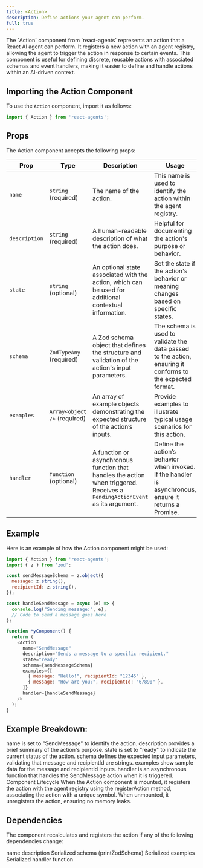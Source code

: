 ```yaml
---
title: <Action>
description: Define actions your agent can perform.
full: true
---
```


<InlineTOC defaultOpen items={toc} />
The `Action` component from `react-agents` represents an action that a React AI agent can perform. It registers a new action with an agent registry, allowing the agent to trigger the action in response to certain events. This component is useful for defining discrete, reusable actions with associated schemas and event handlers, making it easier to define and handle actions within an AI-driven context.

## Importing the Action Component
To use the `Action` component, import it as follows:
```javascript
import { Action } from 'react-agents';
```

## Props
The Action component accepts the following props:

| **Prop**      | **Type**          | **Description**                                                                                                                                  | **Usage**                                                                                                           |
|---------------|-------------------|--------------------------------------------------------------------------------------------------------------------------------------------------|---------------------------------------------------------------------------------------------------------------------|
| `name`        | `string` (required) | The name of the action.                                                                                                                          | This name is used to identify the action within the agent registry.                                                 |
| `description` | `string` (required) | A human-readable description of what the action does.                                                                                            | Helpful for documenting the action's purpose or behavior.                                                           |
| `state`       | `string` (optional) | An optional state associated with the action, which can be used for additional contextual information.                                           | Set the state if the action's behavior or meaning changes based on specific states.                                 |
| `schema`      | `ZodTypeAny` (required) | A Zod schema object that defines the structure and validation of the action's input parameters.                                                  | The schema is used to validate the data passed to the action, ensuring it conforms to the expected format.          |
| `examples`    | `Array<object />` (required) | An array of example objects demonstrating the expected structure of the action’s inputs.                                                          | Provide examples to illustrate typical usage scenarios for this action.                                             |
| `handler`     | `function` (optional) | A function or asynchronous function that handles the action when triggered. Receives a `PendingActionEvent` as its argument.                      | Define the action’s behavior when invoked. If the handler is asynchronous, ensure it returns a Promise.             |

## Example
Here is an example of how the Action component might be used:
```javascript
import { Action } from 'react-agents';
import { z } from 'zod';

const sendMessageSchema = z.object({
  message: z.string(),
  recipientId: z.string(),
});

const handleSendMessage = async (e) => {
  console.log("Sending message:", e);
  // Code to send a message goes here
};

function MyComponent() {
  return (
    <Action
      name="SendMessage"
      description="Sends a message to a specific recipient."
      state="ready"
      schema={sendMessageSchema}
      examples={[
        { message: "Hello!", recipientId: "12345" },
        { message: "How are you?", recipientId: "67890" },
      ]}
      handler={handleSendMessage}
    />
  );
}
```

## Example Breakdown:

name is set to "SendMessage" to identify the action.
description provides a brief summary of the action's purpose.
state is set to "ready" to indicate the current status of the action.
schema defines the expected input parameters, validating that message and recipientId are strings.
examples show sample data for the message and recipientId inputs.
handler is an asynchronous function that handles the SendMessage action when it is triggered.
Component Lifecycle
When the Action component is mounted, it registers the action with the agent registry using the registerAction method, associating the action with a unique symbol. When unmounted, it unregisters the action, ensuring no memory leaks.

## Dependencies
The component recalculates and registers the action if any of the following dependencies change:

name
description
Serialized schema (printZodSchema)
Serialized examples
Serialized handler function